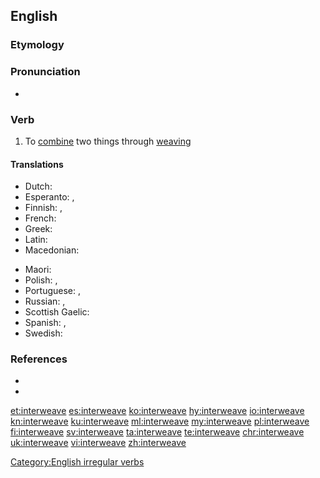 ==English==

===Etymology===
{{prefix|inter|weave|lang=en}}

===Pronunciation===
* {{IPA|/ˈɪntərwiːv/|lang=en}}

===Verb===
{{en-verb|interweaves|interweaving|interwove|past2=interweaved|interwoven}}

# To [[combine]] two things through [[weaving]]

====Translations====
{{trans-top|to combine two things through weaving}}
* Dutch: {{t|nl|aanelkaarweven}}
* Esperanto: {{t|eo|interplekti}}, {{t|eo|kunplekti}}
* Finnish: {{t|fi|[[kutoa]] [[yhteen]]}}, {{t|fi|[[punoa]] [[yhteen]]}}
* French: {{t+|fr|entrelacer}}
* Greek: {{t+|el|συνυφαίνω|tr=siniféno|sc=Grek}}
* Latin: {{t|la|nectō}}
* Macedonian: {{t|mk|препле́тува}}
{{trans-mid}}
* Maori: {{t|mi|kōtui}}
* Polish: {{t|pl|przeplatać|impf}}, {{t|pl|przepleść|pf}}
* Portuguese: {{t+|pt|entrançar}}, {{t+|pt|entrelaçar}}
* Russian: {{t+|ru|переплета́ть|impf}}, {{t+|ru|переплести́|pf}}
* Scottish Gaelic: {{t|gd|eadar-fhigh}}
* Spanish: {{t|es|entretejer}}, {{t|es|entrelazar}}
* Swedish: {{t|sv|sammanfläta}}
{{trans-bottom}}

===References===
* {{R:Century 1911}}
* {{R:Webster 1913}}

[[Category:English irregular verbs]]

[[et:interweave]]
[[es:interweave]]
[[ko:interweave]]
[[hy:interweave]]
[[io:interweave]]
[[kn:interweave]]
[[ku:interweave]]
[[ml:interweave]]
[[my:interweave]]
[[pl:interweave]]
[[fi:interweave]]
[[sv:interweave]]
[[ta:interweave]]
[[te:interweave]]
[[chr:interweave]]
[[uk:interweave]]
[[vi:interweave]]
[[zh:interweave]]